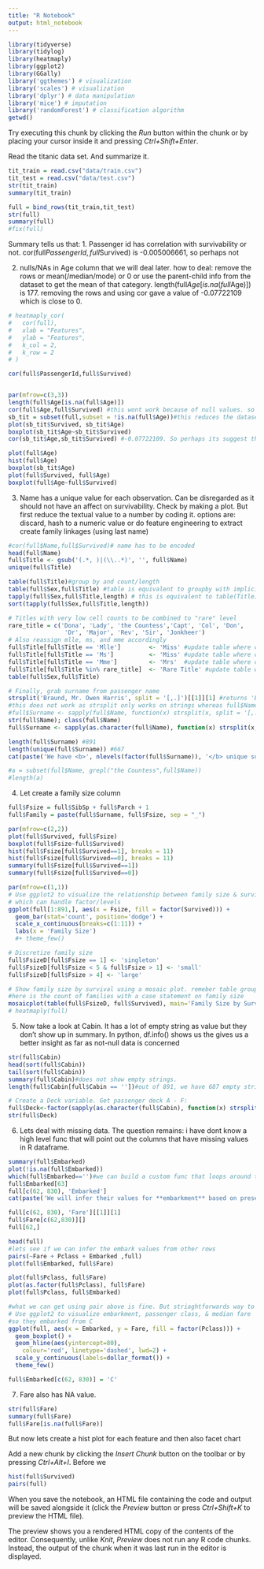 ```yaml
---
title: "R Notebook"
output: html_notebook
---
```


```r
library(tidyverse)
library(tidylog)
library(heatmaply)
library(ggplot2)
library(GGally)
library('ggthemes') # visualization
library('scales') # visualization
library('dplyr') # data manipulation
library('mice') # imputation
library('randomForest') # classification algorithm
getwd()
```


Try executing this chunk by clicking the *Run* button within the chunk or by placing your cursor inside it and pressing *Ctrl+Shift+Enter*. 

Read the titanic data set. And summarize it.
```r
tit_train = read.csv("data/train.csv")
tit_test = read.csv("data/test.csv")
str(tit_train)
summary(tit_train)

full = bind_rows(tit_train,tit_test)
str(full)
summary(full)
#fix(full)
```
Summary tells us that:
1. Passenger id has correlation with survivability or not. 
   cor(full$PassengerId,full$Survived) is -0.005006661, so perhaps not

2. nulls/NAs in Age column that we will deal later. how to deal: remove the rows or mean(/median/mode) or 0 or use the parent-child info from the dataset to get the mean of that category.
   length(full$Age[is.na(full$Age)]) is 177. removing the rows and using cor gave a value of -0.07722109 which is close to 0.
   
```r
# heatmaply_cor(
#   cor(full),
#   xlab = "Features",
#   ylab = "Features",
#   k_col = 2,
#   k_row = 2
# )

cor(full$PassengerId,full$Survived)


par(mfrow=c(3,3))
length(full$Age[is.na(full$Age)])
cor(full$Age,full$Survived) #this wont work because of null values. so temporarily, use subset to sniff the relationship
sb_tit = subset(full,subset = !is.na(full$Age))#this reduces the dataset to 714 rows.
plot(sb_tit$Survived, sb_tit$Age)
boxplot(sb_tit$Age~sb_tit$Survived)
cor(sb_tit$Age,sb_tit$Survived) #-0.07722109. So perhaps its suggest that there is not correlation?

plot(full$Age)
hist(full$Age)
boxplot(sb_tit$Age)
plot(full$Survived, full$Age)
boxplot(full$Age~full$Survived)
```
3. Name has a unique value for each observation. Can be disregarded as it should not have an affect on survivability. Check by making a plot. But first reduce the textual value to a number by coding it. options are: discard, hash to a numeric value or do feature engineering to extract create family linkages (using last name) 
```r
#cor(full$Name,full$Survived)# name has to be encoded
head(full$Name)
full$Title <- gsub('(.*, )|(\\..*)', '', full$Name)
unique(full$Title)

table(full$Title)#group by and count/length
table(full$Sex,full$Title) #table is equivalent to groupby with implicit count/length using a case statement
tapply(full$Sex,full$Title,length) # this is equivalent to table(Title). The equivalent group is has implicit count/length without case statement
sort(tapply(full$Sex,full$Title,length))

# Titles with very low cell counts to be combined to "rare" level
rare_title = c('Dona', 'Lady', 'the Countess','Capt', 'Col', 'Don', 
                'Dr', 'Major', 'Rev', 'Sir', 'Jonkheer')
# Also reassign mlle, ms, and mme accordingly
full$Title[full$Title == 'Mlle']        <- 'Miss' #update table where condition
full$Title[full$Title == 'Ms']          <- 'Miss' #update table where condition
full$Title[full$Title == 'Mme']         <- 'Mrs'  #update table where condition
full$Title[full$Title %in% rare_title]  <- 'Rare Title' #update table where condition
table(full$Sex,full$Title) 

# Finally, grab surname from passenger name
strsplit('Braund, Mr. Owen Harris', split = '[,.]')[[1]][1] #returns 'Braund'
#this does not work as strsplit only works on strings whereas full$Name is a factor. So first typecast it to character vector(aka string)
#full$Surname <- sapply(full$Name, function(x) strsplit(x, split = '[,.]')[[1]][1])
str(full$Name); class(full$Name)
full$Surname <- sapply(as.character(full$Name), function(x) strsplit(x, split = '[,.]')[[1]][1])

length(full$Surname) #891
length(unique(full$Surname)) #667
cat(paste('We have <b>', nlevels(factor(full$Surname)), '</b> unique surnames. I would be interested to infer ethnicity based on surname --- another time.'))

#a = subset(full$Name, grepl("the Countess",full$Name))
#length(a)
```

4. Let create a family size column
```r
full$Fsize = full$SibSp + full$Parch + 1
full$Family = paste(full$Surname, full$Fsize, sep = "_")

par(mfrow=c(2,2))
plot(full$Survived, full$Fsize)
boxplot(full$Fsize~full$Survived)
hist(full$Fsize[full$Survived==1], breaks = 11)
hist(full$Fsize[full$Survived==0], breaks = 11)
summary(full$Fsize[full$Survived==1])
summary(full$Fsize[full$Survived==0])

par(mfrow=c(1,1))
# Use ggplot2 to visualize the relationship between family size & survival. I could not produce a simialr plot with hist 
# which can handle factor/levels
ggplot(full[1:891,], aes(x = Fsize, fill = factor(Survived))) +
  geom_bar(stat='count', position='dodge') +
  scale_x_continuous(breaks=c(1:11)) +
  labs(x = 'Family Size') 
  #+ theme_few()

# Discretize family size
full$FsizeD[full$Fsize == 1] <- 'singleton'
full$FsizeD[full$Fsize < 5 & full$Fsize > 1] <- 'small'
full$FsizeD[full$Fsize > 4] <- 'large'

# Show family size by survival using a mosaic plot. remeber table groups by and use count(or length agregate func). Sowhat we see 
#here is the count of families with a case statement on family size
mosaicplot(table(full$FsizeD, full$Survived), main='Family Size by Survival', shade=TRUE)
# heatmaply(full)
```

5. Now take a look at Cabin. It has a lot of empty string as value but they don't show up in summary. In python, df.info() shows us the gives us a better insight as far as not-null data is concerned
```r
str(full$Cabin)
head(sort(full$Cabin))
tail(sort(full$Cabin))
summary(full$Cabin)#does not show empty strings.
length(full$Cabin[full$Cabin == ''])#out of 891, we have 687 empty strings. So how we look for this anomaly?

# Create a Deck variable. Get passenger deck A - F:
full$Deck<-factor(sapply(as.character(full$Cabin), function(x) strsplit(x, NULL)[[1]][1]))
str(full$Deck)

```
6. Lets deal with missing data. The question remains: i have dont know a high level func that will point out the columns that have missing values in R dataframe.

```r
summary(full$Embarked)
plot(!is.na(full$Embarked))
which(full$Embarked=='')#we can build a custom func that loops around this to give us the desired result
full$Embarked[63]
full[c(62, 830), 'Embarked']
cat(paste('We will infer their values for **embarkment** based on present data that we can imagine may be relevant: **passenger class** and **fare**. We see that they paid<b> $', full[c(62, 830), 'Fare'][1], '</b>and<b> $', full[c(62, 830), 'Fare'][2], '</b>respectively and their classes are<b>', full[c(62, 830), 'Pclass'][1], '</b>and<b>', full[c(62, 830), 'Pclass'][2], '</b>. So from where did they embark?'))

full[c(62, 830), 'Fare'][[1]][1]
full$Fare[c(62,830)][]
full[62,]

head(full)
#lets see if we can infer the embark values from other rows
pairs(~Fare + Pclass + Embarked ,full)
plot(full$Embarked, full$Fare) 

plot(full$Pclass, full$Fare)
plot(as.factor(full$Pclass), full$Fare)
plot(full$Pclass, full$Embarked)

#what we can get using pair above is fine. But striaghtforwards way to plot on a single plot 3 with ggplot is:
# Use ggplot2 to visualize embarkment, passenger class, & median fare
#so they embarked from C
ggplot(full, aes(x = Embarked, y = Fare, fill = factor(Pclass))) +
  geom_boxplot() +
  geom_hline(aes(yintercept=80), 
    colour='red', linetype='dashed', lwd=2) +
  scale_y_continuous(labels=dollar_format()) +
  theme_few()

full$Embarked[c(62, 830)] = 'C'
```

7. Fare also has  NA value.
```r
str(full$Fare)
summary(full$Fare)
full$Fare[is.na(full$Fare)]
```



But now lets create a hist plot for each feature and then also facet chart

Add a new chunk by clicking the *Insert Chunk* button on the toolbar or by pressing *Ctrl+Alt+I*.
Before we 
```r
hist(full$Survived)
pairs(full)
```


When you save the notebook, an HTML file containing the code and output will be saved alongside it (click the *Preview* button or press *Ctrl+Shift+K* to preview the HTML file).

The preview shows you a rendered HTML copy of the contents of the editor. Consequently, unlike *Knit*, *Preview* does not run any R code chunks. Instead, the output of the chunk when it was last run in the editor is displayed.


